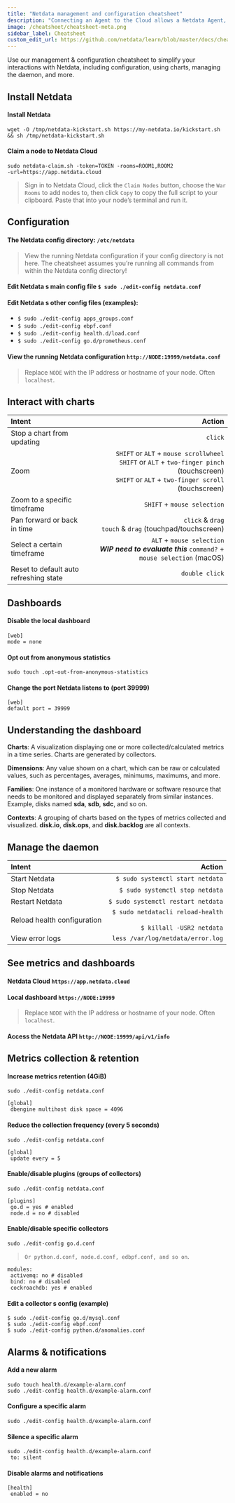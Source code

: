 ```yaml
---
title: "Netdata management and configuration cheatsheet"
description: "Connecting an Agent to the Cloud allows a Netdata Agent, running on a distributed node, to securely connect to Netdata Cloud via the encrypted Agent-Cloud link (ACLK)."
image: /cheatsheet/cheatsheet-meta.png
sidebar_label: Cheatsheet
custom_edit_url: https://github.com/netdata/learn/blob/master/docs/cheatsheet.mdx
---
```



Use our management &amp; configuration cheatsheet to simplify your interactions with Netdata, including configuration,
using charts, managing the daemon, and more.


<div style={{ padding: '2px', float: 'left', width: '48%'}}>

## Install Netdata

#### Install Netdata

```
wget -O /tmp/netdata-kickstart.sh https://my-netdata.io/kickstart.sh && sh /tmp/netdata-kickstart.sh
```

#### Claim a node to Netdata Cloud

```
sudo netdata-claim.sh -token=TOKEN -rooms=ROOM1,ROOM2
-url=https://app.netdata.cloud
```

> Sign in to Netdata Cloud, click the `Claim Nodes` button, choose
the `War Rooms` to add nodes to, then click `Copy` to copy the full
script to your clipboard. Paste that into your node’s terminal
and run it.

## Configuration

#### The Netdata config directory: `/etc/netdata`

> View the running Netdata configuration if your config directory is not here.
The cheatsheet assumes you’re running all commands from within the Netdata
config directory!

#### Edit Netdata s main config file `$ sudo ./edit-config netdata.conf`

#### Edit Netdata s other config files (examples):

- `$ sudo ./edit-config apps_groups.conf`
- `$ sudo ./edit-config ebpf.conf`
- `$ sudo ./edit-config health.d/load.conf`
- `$ sudo ./edit-config go.d/prometheus.conf`

#### View the running Netdata configuration `http://NODE:19999/netdata.conf`

> Replace `NODE` with the IP address or hostname of your node. Often `localhost`.

## Interact with charts

| Intent                                 |                                                                                                                                                       Action |
|:---------------------------------------|-------------------------------------------------------------------------------------------------------------------------------------------------------------:|
| Stop a chart from updating             |                                                                                                                                                      `click` |
| Zoom                                   | `SHIFT` or `ALT` + `mouse scrollwheel` <br/> `SHIFT` or `ALT` + `two-finger pinch` (touchscreen)  <br/> `SHIFT` or `ALT` + `two-finger scroll` (touchscreen) |
| Zoom to a specific timeframe           |                                                                                                                                  `SHIFT` + `mouse selection` |
| Pan forward or back in time            |                                                                                               `click` & `drag` <br/> `touch` & `drag` (touchpad/touchscreen) |
| Select a certain timeframe             |                                                      `ALT` + `mouse selection` <br/> ***WIP need to evaluate this*** `command?`  + `mouse selection` (macOS) |
| Reset to default auto refreshing state |                                                                                                                                               `double click` |

## Dashboards

#### Disable the local dashboard

```
[web]
mode = none
```

#### Opt out from anonymous statistics

```
sudo touch .opt-out-from-anonymous-statistics
```

#### Change the port Netdata listens to (port 39999)

```
[web]
default port = 39999
```

## Understanding the dashboard

**Charts**: A visualization displaying one or more collected/calculated metrics in a time series. Charts are generated
by collectors.

**Dimensions**: Any value shown on a chart, which can be raw or calculated values, such as percentages, averages,
minimums, maximums, and more.

**Families**: One instance of a monitored hardware or software resource that needs to be monitored and displayed
separately from similar instances. Example, disks named
**sda**, **sdb**, **sdc**, and so on.

**Contexts**: A grouping of charts based on the types of metrics collected and visualized.
**disk.io**, **disk.ops**, and **disk.backlog** are all contexts.


</div>

<div style={{ padding: '2px', float: 'right', width: '48%'}}>


## Manage the daemon

| Intent                      |                                                                Action |
|:----------------------------|----------------------------------------------------------------------:|
| Start Netdata               |                                      `$ sudo systemctl start netdata` |
| Stop Netdata                |                                       `$ sudo systemctl stop netdata` |
| Restart Netdata             |                                    `$ sudo systemctl restart netdata` |
| Reload health configuration | `$ sudo netdatacli reload-health` <br></br> `$ killall -USR2 netdata` |
| View error logs             |                                     `less /var/log/netdata/error.log` |

## See metrics and dashboards

#### Netdata Cloud `https://app.netdata.cloud`

#### Local dashboard `https://NODE:19999`

> Replace `NODE` with the IP address or
hostname of your node. Often `localhost`.

#### Access the Netdata API `http://NODE:19999/api/v1/info`

## Metrics collection & retention

#### Increase metrics retention (4GiB)

```
sudo ./edit-config netdata.conf
```

```
[global]
 dbengine multihost disk space = 4096
```

#### Reduce the collection frequency (every 5 seconds)

```
sudo ./edit-config netdata.conf
```

```
[global]
 update every = 5
```

#### Enable/disable plugins (groups of collectors)

```
sudo ./edit-config netdata.conf
```

```
[plugins]
 go.d = yes # enabled
 node.d = no # disabled
```

#### Enable/disable specific collectors

```
sudo ./edit-config go.d.conf
```
> `Or python.d.conf, node.d.conf, edbpf.conf, and so on`.

```
modules:
 activemq: no # disabled
 bind: no # disabled
 cockroachdb: yes # enabled
 ```

#### Edit a collector s config (example)

```
$ sudo ./edit-config go.d/mysql.conf
$ sudo ./edit-config ebpf.conf
$ sudo ./edit-config python.d/anomalies.conf
```

## Alarms & notifications

#### Add a new alarm

```
sudo touch health.d/example-alarm.conf
sudo ./edit-config health.d/example-alarm.conf
```

#### Configure a specific alarm

```
sudo ./edit-config health.d/example-alarm.conf
```

#### Silence a specific alarm

```
sudo ./edit-config health.d/example-alarm.conf
 to: silent
```

#### Disable alarms and notifications

```
[health]
 enabled = no
```

</div>